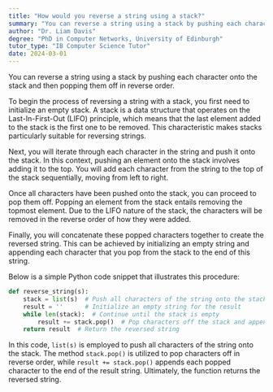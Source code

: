```yaml
---
title: "How would you reverse a string using a stack?"
summary: "You can reverse a string using a stack by pushing each character of the string onto the stack and then popping them off."
author: "Dr. Liam Davis"
degree: "PhD in Computer Networks, University of Edinburgh"
tutor_type: "IB Computer Science Tutor"
date: 2024-03-01
---
```


You can reverse a string using a stack by pushing each character onto the stack and then popping them off in reverse order.

To begin the process of reversing a string with a stack, you first need to initialize an empty stack. A stack is a data structure that operates on the Last-In-First-Out (LIFO) principle, which means that the last element added to the stack is the first one to be removed. This characteristic makes stacks particularly suitable for reversing strings.

Next, you will iterate through each character in the string and push it onto the stack. In this context, pushing an element onto the stack involves adding it to the top. You will add each character from the string to the top of the stack sequentially, moving from left to right.

Once all characters have been pushed onto the stack, you can proceed to pop them off. Popping an element from the stack entails removing the topmost element. Due to the LIFO nature of the stack, the characters will be removed in the reverse order of how they were added.

Finally, you will concatenate these popped characters together to create the reversed string. This can be achieved by initializing an empty string and appending each character that you pop from the stack to the end of this string.

Below is a simple Python code snippet that illustrates this procedure:

```python
def reverse_string(s):
    stack = list(s)  # Push all characters of the string onto the stack
    result = ''      # Initialize an empty string for the result
    while len(stack):  # Continue until the stack is empty
        result += stack.pop()  # Pop characters off the stack and append to result
    return result  # Return the reversed string
```

In this code, `list(s)` is employed to push all characters of the string onto the stack. The method `stack.pop()` is utilized to pop characters off in reverse order, while `result += stack.pop()` appends each popped character to the end of the result string. Ultimately, the function returns the reversed string.
    